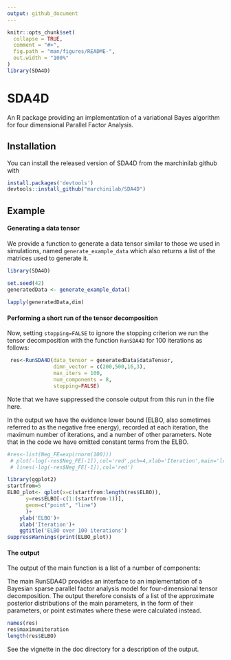 ```yaml
---
output: github_document
---
```


<!-- README.md is generated from README.Rmd. Please edit that file -->

```r
knitr::opts_chunk$set(
  collapse = TRUE,
  comment = "#>",
  fig.path = "man/figures/README-",
  out.width = "100%"
)
library(SDA4D)
```
# SDA4D

An R package providing an implementation of a variational Bayes algorithm for 
four dimensional Parallel Factor Analysis.

## Installation

You can install the released version of SDA4D from the marchinilab github with

``` r
install.packages('devtools')
devtools::install_github("marchinilab/SDA4D")

```

## Example
#### Generating a data tensor

We provide a function to generate a data tensor similar to those we used in simulations, named `generate_example_data` which also returns a list of the matrices used to generate it.

```r
library(SDA4D)

set.seed(42)
generatedData <- generate_example_data()
 
lapply(generatedData,dim)
```

#### Performing a short run of the tensor decomposition

Now, setting `stopping=FALSE` to ignore the stopping criterion we run the tensor decomposition with the function `RunSDA4D` for 100 iterations as follows:

```r
 res<-RunSDA4D(data_tensor = generatedData$dataTensor,
               dimn_vector = c(200,500,16,3),
               max_iters = 100,
               num_components = 8,
               stopping=FALSE)
```
Note that we have suppressed the console output from this run in the file here.

In the output we have the evidence lower bound (ELBO, also sometimes referred to as the negative free energy), recorded at each iteration, the maximum number of iterations, and a number of other parameters.  Note that in the code we have omitted constant terms from the ELBO.

```r
#res<-list(Neg_FE=exp(rnorm(100)))
 # plot(-log(-res$Neg_FE[-1]),col='red',pch=4,xlab='Iteration',main='log(ELBO) over 100 iterations')
 # lines(-log(-res$Neg_FE[-1]),col='red')
```

```r
library(ggplot2)
startfrom=5
ELBO_plot<- qplot(x=c(startfrom:length(res$ELBO)),
      y=res$ELBO[-c(1:(startfrom-1))],
      geom=c("point", "line")
      )+
    ylab('ELBO')+
    xlab('Iteration')+
    ggtitle('ELBO over 100 iterations')
suppressWarnings(print(ELBO_plot))
```


#### The output

The output of the main function is a list of a number of components:

The main RunSDA4D provides an interface to an implementation of a Bayesian sparse parallel factor analysis model for four-dimensional tensor decomposition.  The output therefore consists of a list of the approximate posterior distributions of the main parameters, in the form of their parameters, or point estimates where these were calculated instead.  

```r
names(res)
res$maximumiteration
length(res$ELBO)
```

See the vignette in the doc directory for a description of the output.